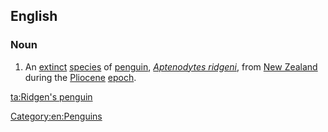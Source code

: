 ==English==
{{rfi}}
{{wikipedia|Ridgen's Penguin}}
{{wikispecies|Aptenodytes ridgeni}}
===Noun===
{{en-noun|head=[[Ridgen]][['s]] [[penguin]]}}

# An [[extinct]] [[species]] of [[penguin]], ''[[Aptenodytes ridgeni]]'', from [[New Zealand]] during the [[Pliocene]] [[epoch]].

[[Category:en:Penguins]]

[[ta:Ridgen's penguin]]
